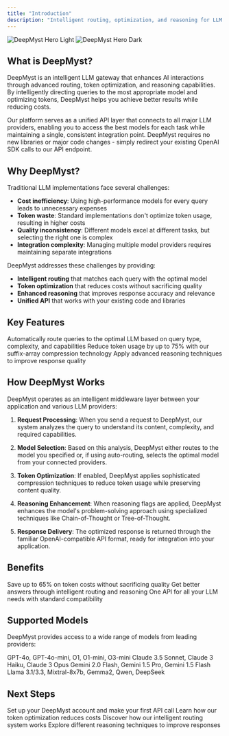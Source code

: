 ```yaml
---
title: "Introduction"
description: "Intelligent routing, optimization, and reasoning for LLM workflows"
---
```


<img alt="DeepMyst Hero Light" className="block dark:hidden" src="/images/deepmyst-hero-light.png" />
<img alt="DeepMyst Hero Dark" className="hidden dark:block" src="/images/deepmyst-hero-dark.png" />

## What is DeepMyst?

DeepMyst is an intelligent LLM gateway that enhances AI interactions through advanced routing, token optimization, and reasoning capabilities. By intelligently directing queries to the most appropriate model and optimizing tokens, DeepMyst helps you achieve better results while reducing costs.

Our platform serves as a unified API layer that connects to all major LLM providers, enabling you to access the best models for each task while maintaining a single, consistent integration point. DeepMyst requires no new libraries or major code changes - simply redirect your existing OpenAI SDK calls to our API endpoint.

## Why DeepMyst?

Traditional LLM implementations face several challenges:

- **Cost inefficiency**: Using high-performance models for every query leads to unnecessary expenses
- **Token waste**: Standard implementations don't optimize token usage, resulting in higher costs
- **Quality inconsistency**: Different models excel at different tasks, but selecting the right one is complex
- **Integration complexity**: Managing multiple model providers requires maintaining separate integrations

DeepMyst addresses these challenges by providing:

- **Intelligent routing** that matches each query with the optimal model
- **Token optimization** that reduces costs without sacrificing quality
- **Enhanced reasoning** that improves response accuracy and relevance
- **Unified API** that works with your existing code and libraries

## Key Features

<CardGroup cols={3}>
  <Card title="Smart Routing" icon="route" href="/routing">
    Automatically route queries to the optimal LLM based on query type, complexity, and capabilities
  </Card>
  <Card title="Token Optimization" icon="compress" href="/token-optimization">
    Reduce token usage by up to 75% with our suffix-array compression technology
  </Card>
  <Card title="Enhanced Reasoning" icon="brain" href="/reasoning">
    Apply advanced reasoning techniques to improve response quality
  </Card>
</CardGroup>

## How DeepMyst Works

DeepMyst operates as an intelligent middleware layer between your application and various LLM providers:

1. **Request Processing**: When you send a request to DeepMyst, our system analyzes the query to understand its content, complexity, and required capabilities.

2. **Model Selection**: Based on this analysis, DeepMyst either routes to the model you specified or, if using auto-routing, selects the optimal model from your connected providers.

3. **Token Optimization**: If enabled, DeepMyst applies sophisticated compression techniques to reduce token usage while preserving content quality.

4. **Reasoning Enhancement**: When reasoning flags are applied, DeepMyst enhances the model's problem-solving approach using specialized techniques like Chain-of-Thought or Tree-of-Thought.

5. **Response Delivery**: The optimized response is returned through the familiar OpenAI-compatible API format, ready for integration into your application.

## Benefits

<CardGroup cols={3}>
  <Card title="Cost Reduction" icon="dollar-sign">
    Save up to 65% on token costs without sacrificing quality
  </Card>
  <Card title="Performance Boost" icon="gauge-high">
    Get better answers through intelligent routing and reasoning
  </Card>
  <Card title="Simplified Integration" icon="plug">
    One API for all your LLM needs with standard compatibility
  </Card>
</CardGroup>

## Supported Models

DeepMyst provides access to a wide range of models from leading providers:

<CardGroup cols={2}>
  <Card title="OpenAI" icon="openai">
    GPT-4o, GPT-4o-mini, O1, O1-mini, O3-mini
  </Card>
  <Card title="Anthropic" icon="a">
    Claude 3.5 Sonnet, Claude 3 Haiku, Claude 3 Opus
  </Card>
  <Card title="Google" icon="google">
    Gemini 2.0 Flash, Gemini 1.5 Pro, Gemini 1.5 Flash
  </Card>
  <Card title="Groq" icon="bolt">
    Llama 3.1/3.3, Mixtral-8x7b, Gemma2, Qwen, DeepSeek
  </Card>
</CardGroup>

## Next Steps

<CardGroup cols={2}>
  <Card title="Getting Started" icon="rocket" href="/getting-started">
    Set up your DeepMyst account and make your first API call
  </Card>
  <Card title="Token Optimization" icon="file-contract" href="/token-optimization">
    Learn how our token optimization reduces costs
  </Card>
  <Card title="Smart Routing" icon="sitemap" href="/routing">
    Discover how our intelligent routing system works
  </Card>
  <Card title="Enhanced Reasoning" icon="brain-circuit" href="/reasoning">
    Explore different reasoning techniques to improve responses
  </Card>
</CardGroup>
